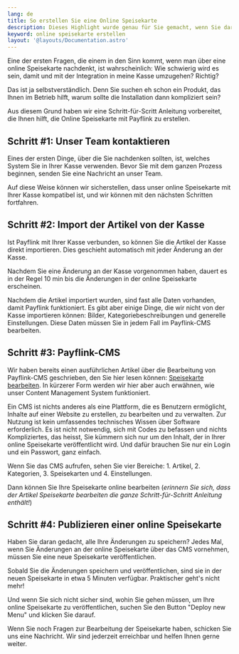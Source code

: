 ```yaml
---
lang: de
title: So erstellen Sie eine Online Speisekarte
description: Dieses Highlight wurde genau für Sie gemacht, wenn Sie darüber nachdenken, eine online Speisekarte in Ihrem Betrieb zu haben. Hier dokumentieren wir auf eine einfache Art und Weise, wie der Prozess des Erstellens von einer online Speisekarte funktioniert.
keyword: online speisekarte erstellen
layout: '@layouts/Documentation.astro'
---
```


Eine der ersten Fragen, die einem in den Sinn kommt, wenn man über eine online Speisekarte nachdenkt, ist wahrscheinlich: Wie schwierig wird es sein, damit und mit der Integration in meine Kasse umzugehen? Richtig?

Das ist ja selbstverständlich. Denn Sie suchen eh schon ein Produkt, das Ihnen im Betrieb hilft, warum sollte die Installation dann kompliziert sein?

Aus diesem Grund haben wir eine Schritt-für-Scritt Anleitung vorbereitet, die Ihnen hilft, die Online Speisekarte mit Payflink zu erstellen.

## Schritt #1: Unser Team kontaktieren

Eines der ersten Dinge, über die Sie nachdenken sollten, ist, welches System Sie in Ihrer Kasse verwenden. Bevor Sie mit dem ganzen Prozess beginnen, senden Sie eine Nachricht an unser Team.

Auf diese Weise können wir sicherstellen, dass unser online Speisekarte mit Ihrer Kasse kompatibel ist, und wir können mit den nächsten Schritten fortfahren.

## Schritt #2: Import der Artikel von der Kasse

Ist Payflink mit Ihrer Kasse verbunden, so können Sie die Artikel der Kasse direkt importieren. Dies geschieht automatisch mit jeder Änderung an der Kasse. 

Nachdem Sie eine Änderung an der Kasse vorgenommen haben, dauert es in der Regel 10 min bis die Änderungen in der online Speisekarte erscheinen.

Nachdem die Artikel importiert wurden, sind fast alle Daten vorhanden, damit Payflink funktioniert. Es gibt aber einige Dinge, die wir nicht von der Kasse importieren können: Bilder, Kategoriebeschreibungen und generelle Einstellungen. Diese Daten müssen Sie in jedem Fall im Payflink-CMS bearbeiten.

## Schritt #3: Payflink-CMS 

Wir haben bereits einen ausführlichen Artikel über die Bearbeitung von Payflink-CMS geschrieben, den Sie hier lesen können: [Speisekarte bearbeiten](../../dokumentation/speisekarten-angebot-bearbeiten/). In kürzerer Form werden wir hier aber auch erwähnen, wie unser Content Management System funktioniert.

Ein CMS ist nichts anderes als eine Plattform, die es Benutzern ermöglicht, Inhalte auf einer Website zu erstellen, zu bearbeiten und zu verwalten. Zur Nutzung ist kein umfassendes technisches Wissen über Software erforderlich. Es ist nicht notwendig, sich mit Codes zu befassen und nichts Kompliziertes, das heisst, Sie kümmern sich nur um den Inhalt, der in Ihrer online Speisekarte veröffentlicht wird. Und dafür brauchen Sie nur ein Login und ein Passwort, ganz einfach.

Wenn Sie das CMS aufrufen, sehen Sie vier Bereiche: 1. Artikel, 2. Kategorien, 3. Speisekarten und 4. Einstellungen.

Dann können Sie Ihre Speisekarte online bearbeiten (_erinnern Sie sich, dass der Artikel Speisekarte bearbeiten die ganze Schritt-für-Schritt Anleitung enthält!_)

## Schritt #4: Publizieren einer online Speisekarte

Haben Sie daran gedacht, alle Ihre Änderungen zu speichern? Jedes Mal, wenn Sie Änderungen an der online Speisekarte über das CMS vornehmen, müssen Sie eine neue Speisekarte veröffentlichen. 

Sobald Sie die Änderungen speichern und veröffentlichen, sind sie in der neuen Speisekarte in etwa 5 Minuten verfügbar. Praktischer geht's nicht mehr! 

Und wenn Sie sich nicht sicher sind, wohin Sie gehen müssen, um Ihre online Speisekarte zu veröffentlichen, suchen Sie den Button "Deploy new Menu" und klicken Sie darauf.

 Wenn Sie noch Fragen zur Bearbeitung der Speisekarte haben, schicken Sie uns eine Nachricht. Wir sind jederzeit erreichbar und helfen Ihnen gerne weiter.